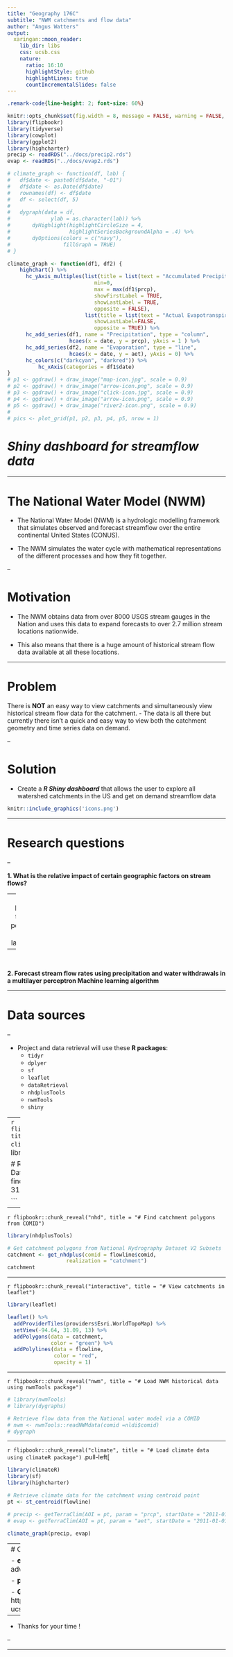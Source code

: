 ```yaml
---
title: "Geography 176C"
subtitle: "NWM catchments and flow data"
author: "Angus Watters"
output:
  xaringan::moon_reader:
    lib_dir: libs
    css: ucsb.css
    nature:
      ratio: 16:10
      highlightStyle: github
      highlightLines: true
      countIncrementalSlides: false
---
```


```css
.remark-code{line-height: 2; font-size: 60%}
```
```r
knitr::opts_chunk$set(fig.width = 8, message = FALSE, warning = FALSE, comment = "", cache = FALSE, fig.retina = 3)
library(flipbookr)
library(tidyverse)
library(cowplot)
library(ggplot2)
library(highcharter)
precip <- readRDS("../docs/precip2.rds")
evap <- readRDS("../docs/evap2.rds")

# climate_graph <- function(df, lab) {
#   df$date <- paste0(df$date, "-01")
#   df$date <- as.Date(df$date)
#   rownames(df) <- df$date
#   df <- select(df, 5)
# 
#   dygraph(data = df,
#             ylab = as.character(lab)) %>% 
#       dyHighlight(highlightCircleSize = 4,
#                   highlightSeriesBackgroundAlpha = .4) %>%
#       dyOptions(colors = c("navy"),
#                 fillGraph = TRUE)
# }

climate_graph <- function(df1, df2) {
    highchart() %>%
      hc_yAxis_multiples(list(title = list(text = "Accumulated Precipitation (mm)"),
                            min=0,
                            max = max(df1$prcp),
                            showFirstLabel = TRUE,
                            showLastLabel = TRUE,
                            opposite = FALSE),
                         list(title = list(text = "Actual Evapotranspiration (mm)"),
                            showLastLabel=FALSE,
                            opposite = TRUE)) %>%
      hc_add_series(df1, name = "Precipitation", type = "column",
                    hcaes(x = date, y = prcp), yAxis = 1 ) %>%
      hc_add_series(df2, name = "Evaporation", type = "line",
                    hcaes(x = date, y = aet), yAxis = 0) %>%
      hc_colors(c("darkcyan", "darkred")) %>% 
          hc_xAxis(categories = df1$date) 
}
# p1 <- ggdraw() + draw_image("map-icon.jpg", scale = 0.9)
# p2 <- ggdraw() + draw_image("arrow-icon.png", scale = 0.9)
# p3 <- ggdraw() + draw_image("click-icon.jpg", scale = 0.9)
# p4 <- ggdraw() + draw_image("arrow-icon.png", scale = 0.9)
# p5 <- ggdraw() + draw_image("river2-icon.png", scale = 0.9)
# 
# pics <- plot_grid(p1, p2, p3, p4, p5, nrow = 1)
```

# *Shiny dashboard for streamflow data*

---

# **The National Water Model (NWM)**

- The National Water Model (NWM) is a hydrologic modelling framework that simulates observed and forecast streamflow over the entire continental United States (CONUS). 

- The NWM simulates the water cycle with mathematical representations of the different processes and how they fit together.

--

# **Motivation**

- The NWM obtains data from over 8000 USGS stream gauges in the Nation and uses this data to expand forecasts to over 2.7 million stream locations nationwide.

- This also means that there is a huge amount of historical stream flow data available at all these locations.

---

# **Problem**
There is **NOT** an easy way to view catchments and simultaneously view historical stream flow data for the catchment.
  - The data is all there but currently there isn't a quick and easy way to view both the catchment geometry and time series data on demand.  

--

# **Solution**
- Create a ***R Shiny dashboard*** that allows the user to explore all watershed catchments in the US and get on demand streamflow data

```r
knitr::include_graphics('icons.png')
```

---

# **Research questions**

--

**1. What is the relative impact of certain geographic factors on stream flows?**

--
  - Proximity to a dam, population density, land cover

--

<br>

**2. Forecast stream flow rates using precipitation and water withdrawals in a multilayer perceptron Machine learning algorithm**

---

# **Data sources**

--

- Project and data retrieval will use these **R packages**:
  - `tidyr`
  - `dplyer`
  - `sf`
  - `leaflet`
  - `dataRetrieval`
  - `nhdplusTools`
  - `nwmTools`
  - `shiny`
  
---
`r flipbookr::chunk_reveal("nldi", title = "# Find Common ID at clicked point")`
```r
library(dataRetrieval)

# R Client for the Network Linked Data Index
flowline <- findNLDI(location = c(-94.64, 31.09))
flowline 

```

---

`r flipbookr::chunk_reveal("nhd", title = "# Find catchment polygons from COMID")`
```r
library(nhdplusTools)

# Get catchment polygons from National Hydrography Dataset V2 Subsets 
catchment <- get_nhdplus(comid = flowline$comid, 
                   realization = "catchment")
catchment

```

---

`r flipbookr::chunk_reveal("interactive", title = "# View catchments in leaflet")`
```r
library(leaflet)

leaflet() %>% 
  addProviderTiles(providers$Esri.WorldTopoMap) %>% 
  setView(-94.64, 31.09, 13) %>%  
  addPolygons(data = catchment,
              color = "green") %>% 
  addPolylines(data = flowline,
               color = "red",
               opacity = 1) 
```

---


`r flipbookr::chunk_reveal("nwm", title = "# Load NWM historical data using nwmTools package")`

```r
# library(nwmTools)
# library(dygraphs)

# Retrieve flow data from the National water model via a COMID
# nwm <- nwmTools::readNWMdata(comid =nldi$comid)
# dygraph
```
---

`r flipbookr::chunk_reveal("climate", title = "# Load climate data using climateR package")`
.pull-left[
```r
library(climateR)
library(sf)
library(highcharter)

# Retrieve climate data for the catchment using centroid point
pt <- st_centroid(flowline)

# precip <- getTerraClim(AOI = pt, param = "prcp", startDate = "2011-01-01", endDate = "2014-01-01")
# evap <- getTerraClim(AOI = pt, param = "aet", startDate = "2011-01-01", endDate = "2014-01-01")

climate_graph(precip, evap)
```
---
# Contact info

- **email:** adwattersgrubstein@ucsb.edu

- **phone:** (805) 895-1590

- **GitHub:** https://github.com/anguswg-ucsb


--

- Thanks for your time !

--

---

